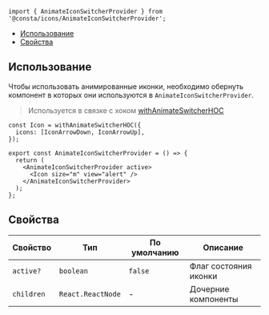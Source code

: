 
```tsx
import { AnimateIconSwitcherProvider } from '@consta/icons/AnimateIconSwitcherProvider';
```

<MdxMenu>

- [Использование](#использвание)
- [Свойства](#свойства)

</MdxMenu>

## Использование

Чтобы использовать анимированные иконки, необходимо обернуть компонент в которых они используются в `AnimateIconSwitcherProvider`.

> Используется в связке с хоком [withAnimateSwitcherHOC](##LIBS.LIB.STAND.TAB/lib:icons/stand:hocs-withanimateswitcherhoc-stable/tab:dev)

```tsx
const Icon = withAnimateSwitcherHOC({
  icons: [IconArrowDown, IconArrowUp],
});

export const AnimateIconSwitcherProvider = () => {
  return (
    <AnimateIconSwitcherProvider active>
      <Icon size="m" view="alert" />
    </AnimateIconSwitcherProvider>
  );
};
```

## Свойства

| Свойство   | Тип               | По умолчанию | Описание              |
| ---------- | ----------------- | ------------ | --------------------- |
| `active?`  | `boolean`         | `false`      | Флаг состояния иконки |
| `children` | `React.ReactNode` | -            | Дочерние компоненты   |
